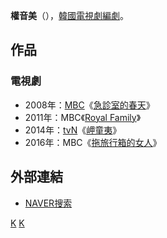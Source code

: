 {{藝人
| 姓名     = 權音美 
| 類型     = 編劇
| 圖片     = 
| 圖片尺寸 = 
| 圖片簡介 = 
| 原名     = 
| 外文名   = 권음미
| 外文     = ko
| 羅馬拼音 = Kwon Eum Mi
| 英文名   = 
| 綽號     = 
| 其他藝名 = 
| 國籍     = {{ROK}}
| 民族     = 
| 籍貫     = 
| 出生日期 = 
| 出生地點 = 
| 職業     = [[編劇|編劇]]
| 語言     = [[韓語|韓語]]
| 教育程度 = 
| 配偶     = 
| 出身地   = 
| 出道作   = 
| 出道日期 = 2008年
| 代表作   = 
| 活躍年代 = 
| 經紀公司 = [[Pan_Entertainment|Pan Entertainment]]
}}

'''權音美'''（{{lang-ko|'''권음미'''}}），[[韓國|韓國]][[電視劇|電視劇]][[編劇|編劇]]。

== 作品 ==
=== 電視劇 ===
*2008年：[[文化廣播_(韓國)|MBC]]《[[急診室的春天|急診室的春天]]》
*2011年：MBC《[[Royal_Family|Royal Family]]》
*2014年：[[tvN|tvN]]《[[岬童夷|岬童夷]]》
*2016年：MBC《[[拖旅行箱的女人|拖旅行箱的女人]]》
== 外部連結 ==
*[http://csearch.naver.com/content/eprender.nhn?where=m&key=PeopleMobileDetailEndPage&pkid=1&q=%EA%B6%8C%EC%9D%8C%EB%AF%B8&os=213686&ro= NAVER搜索]{{ko}}

{{Pan Entertainment}}

[[Category:韓國編劇|K]]
[[Category:權姓|K]]